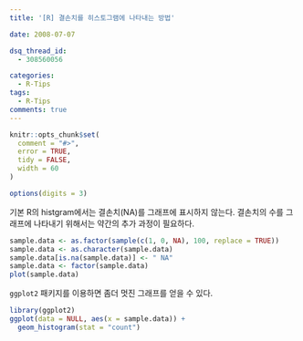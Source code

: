 ```yaml
---
title: '[R] 결손치를 히스토그램에 나타내는 방법'

date: 2008-07-07

dsq_thread_id:
  - 308560056

categories:
  - R-Tips
tags:
  - R-Tips
comments: true
---
```


```r
knitr::opts_chunk$set(
  comment = "#>",
  error = TRUE,
  tidy = FALSE,
  width = 60
)

options(digits = 3)
```

기본 R의 histgram에서는 결손치(NA)를 그래프에 표시하지 않는다. 결손치의 수를 그래프에 나타내기 위해서는 약간의 추가 과정이 필요하다.

```r
sample.data <- as.factor(sample(c(1, 0, NA), 100, replace = TRUE))
sample.data <- as.character(sample.data)
sample.data[is.na(sample.data)] <- " NA"
sample.data <- factor(sample.data)
plot(sample.data)
```

`ggplot2` 패키지를 이용하면 좀더 멋진 그래프를 얻을 수 있다.

```r
library(ggplot2)
ggplot(data = NULL, aes(x = sample.data)) +
  geom_histogram(stat = "count")
```
